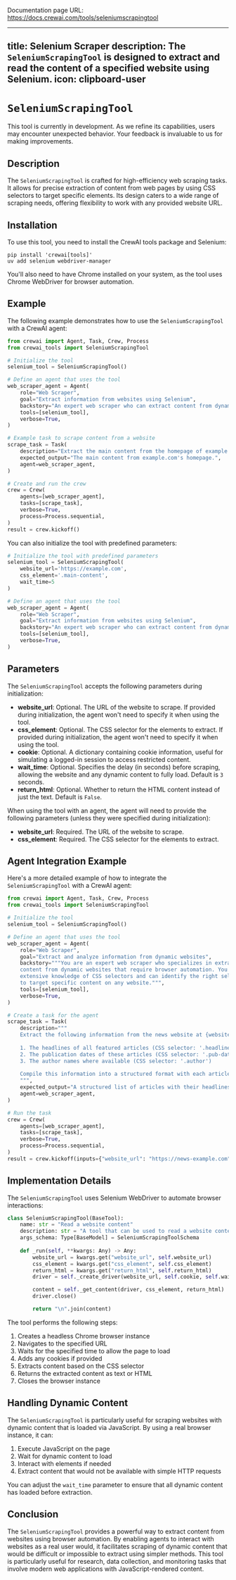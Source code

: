 Documentation page URL: https://docs.crewai.com/tools/seleniumscrapingtool

---
title: Selenium Scraper
description: The `SeleniumScrapingTool` is designed to extract and read the content of a specified website using Selenium.
icon: clipboard-user
---

# `SeleniumScrapingTool`

<Note>
    This tool is currently in development. As we refine its capabilities, users may encounter unexpected behavior. 
    Your feedback is invaluable to us for making improvements.
</Note>

## Description

The `SeleniumScrapingTool` is crafted for high-efficiency web scraping tasks. 
It allows for precise extraction of content from web pages by using CSS selectors to target specific elements. 
Its design caters to a wide range of scraping needs, offering flexibility to work with any provided website URL.

## Installation

To use this tool, you need to install the CrewAI tools package and Selenium:

```shell
pip install 'crewai[tools]'
uv add selenium webdriver-manager
```

You'll also need to have Chrome installed on your system, as the tool uses Chrome WebDriver for browser automation.

## Example

The following example demonstrates how to use the `SeleniumScrapingTool` with a CrewAI agent:

```python Code
from crewai import Agent, Task, Crew, Process
from crewai_tools import SeleniumScrapingTool

# Initialize the tool
selenium_tool = SeleniumScrapingTool()

# Define an agent that uses the tool
web_scraper_agent = Agent(
    role="Web Scraper",
    goal="Extract information from websites using Selenium",
    backstory="An expert web scraper who can extract content from dynamic websites.",
    tools=[selenium_tool],
    verbose=True,
)

# Example task to scrape content from a website
scrape_task = Task(
    description="Extract the main content from the homepage of example.com. Use the CSS selector 'main' to target the main content area.",
    expected_output="The main content from example.com's homepage.",
    agent=web_scraper_agent,
)

# Create and run the crew
crew = Crew(
    agents=[web_scraper_agent],
    tasks=[scrape_task],
    verbose=True,
    process=Process.sequential,
)
result = crew.kickoff()
```

You can also initialize the tool with predefined parameters:

```python Code
# Initialize the tool with predefined parameters
selenium_tool = SeleniumScrapingTool(
    website_url='https://example.com',
    css_element='.main-content',
    wait_time=5
)

# Define an agent that uses the tool
web_scraper_agent = Agent(
    role="Web Scraper",
    goal="Extract information from websites using Selenium",
    backstory="An expert web scraper who can extract content from dynamic websites.",
    tools=[selenium_tool],
    verbose=True,
)
```

## Parameters

The `SeleniumScrapingTool` accepts the following parameters during initialization:

- **website_url**: Optional. The URL of the website to scrape. If provided during initialization, the agent won't need to specify it when using the tool.
- **css_element**: Optional. The CSS selector for the elements to extract. If provided during initialization, the agent won't need to specify it when using the tool.
- **cookie**: Optional. A dictionary containing cookie information, useful for simulating a logged-in session to access restricted content.
- **wait_time**: Optional. Specifies the delay (in seconds) before scraping, allowing the website and any dynamic content to fully load. Default is `3` seconds.
- **return_html**: Optional. Whether to return the HTML content instead of just the text. Default is `False`.

When using the tool with an agent, the agent will need to provide the following parameters (unless they were specified during initialization):

- **website_url**: Required. The URL of the website to scrape.
- **css_element**: Required. The CSS selector for the elements to extract.

## Agent Integration Example

Here's a more detailed example of how to integrate the `SeleniumScrapingTool` with a CrewAI agent:

```python Code
from crewai import Agent, Task, Crew, Process
from crewai_tools import SeleniumScrapingTool

# Initialize the tool
selenium_tool = SeleniumScrapingTool()

# Define an agent that uses the tool
web_scraper_agent = Agent(
    role="Web Scraper",
    goal="Extract and analyze information from dynamic websites",
    backstory="""You are an expert web scraper who specializes in extracting 
    content from dynamic websites that require browser automation. You have 
    extensive knowledge of CSS selectors and can identify the right selectors 
    to target specific content on any website.""",
    tools=[selenium_tool],
    verbose=True,
)

# Create a task for the agent
scrape_task = Task(
    description="""
    Extract the following information from the news website at {website_url}:
    
    1. The headlines of all featured articles (CSS selector: '.headline')
    2. The publication dates of these articles (CSS selector: '.pub-date')
    3. The author names where available (CSS selector: '.author')
    
    Compile this information into a structured format with each article's details grouped together.
    """,
    expected_output="A structured list of articles with their headlines, publication dates, and authors.",
    agent=web_scraper_agent,
)

# Run the task
crew = Crew(
    agents=[web_scraper_agent],
    tasks=[scrape_task],
    verbose=True,
    process=Process.sequential,
)
result = crew.kickoff(inputs={"website_url": "https://news-example.com"})
```

## Implementation Details

The `SeleniumScrapingTool` uses Selenium WebDriver to automate browser interactions:

```python Code
class SeleniumScrapingTool(BaseTool):
    name: str = "Read a website content"
    description: str = "A tool that can be used to read a website content."
    args_schema: Type[BaseModel] = SeleniumScrapingToolSchema
    
    def _run(self, **kwargs: Any) -> Any:
        website_url = kwargs.get("website_url", self.website_url)
        css_element = kwargs.get("css_element", self.css_element)
        return_html = kwargs.get("return_html", self.return_html)
        driver = self._create_driver(website_url, self.cookie, self.wait_time)

        content = self._get_content(driver, css_element, return_html)
        driver.close()

        return "\n".join(content)
```

The tool performs the following steps:
1. Creates a headless Chrome browser instance
2. Navigates to the specified URL
3. Waits for the specified time to allow the page to load
4. Adds any cookies if provided
5. Extracts content based on the CSS selector
6. Returns the extracted content as text or HTML
7. Closes the browser instance

## Handling Dynamic Content

The `SeleniumScrapingTool` is particularly useful for scraping websites with dynamic content that is loaded via JavaScript. By using a real browser instance, it can:

1. Execute JavaScript on the page
2. Wait for dynamic content to load
3. Interact with elements if needed
4. Extract content that would not be available with simple HTTP requests

You can adjust the `wait_time` parameter to ensure that all dynamic content has loaded before extraction.

## Conclusion

The `SeleniumScrapingTool` provides a powerful way to extract content from websites using browser automation. By enabling agents to interact with websites as a real user would, it facilitates scraping of dynamic content that would be difficult or impossible to extract using simpler methods. This tool is particularly useful for research, data collection, and monitoring tasks that involve modern web applications with JavaScript-rendered content.
